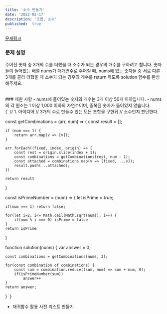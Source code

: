 ```yaml
---
title: '소수 만들기'
date: '2022-02-17'
description: '조합, 소수'
published:  true
---
```


[문제링크](https://school.programmers.co.kr/learn/courses/30/lessons/12977?language=javascript)
<br/>
### 문제 설명
주어진 숫자 중 3개의 수를 더했을 때 소수가 되는 경우의 개수를 구하려고 합니다. 숫자들이 들어있는 배열 nums가 매개변수로 주어질 때, nums에 있는 숫자들 중 서로 다른 3개를 골라 더했을 때 소수가 되는 경우의 개수를 return 하도록 solution 함수를 완성해주세요.

<br/>
### 제한 사항
- nums에 들어있는 숫자의 개수는 3개 이상 50개 이하입니다.
- nums의 각 원소는 1 이상 1,000 이하의 자연수이며, 중복된 숫자가 들어있지 않습니다.

<br/>

<CodeBlock>
{`
// 1. 아이디어
// 3개의 수로 만들수 있는 모든 조합을 구한뒤
// 소수인지 판단한다.

const getCombinations = (arr, num) => {
    const result = [];
    
    if (num === 1) {
        return arr.map(v => [v]);
    }
    
    arr.forEach((fixed, index, origin) => {
        const rest = origin.slice(index + 1);
        const combinations = getCombinations(rest, num - 1);
        const attached = combinations.map(v => [fixed, ...v]);
        result.push(...attached);
    })
    
    return result
}

const isPrimeNumber = (num) => {
    let isPrime = true;
    
    if(num === 1) return false;
    
    for(let i=2; i<= Math.ceil(Math.sqrt(num)); i++) {
        if(num % i === 0) isPrime = false
    }
    return isPrime
}

function solution(nums) {
    var answer = 0;
    
    const combinations = getCombinations(nums, 3);
    
    for(const combination of combinations) {
        const sum = combination.reduce((sum, num) => sum + num, 0);
        if(isPrimeNumber(sum))
            answer++
    }
    return answer;
}
`}
</CodeBlock>
<br/>
- 재귀함수 활용 사전 리스트 만들기